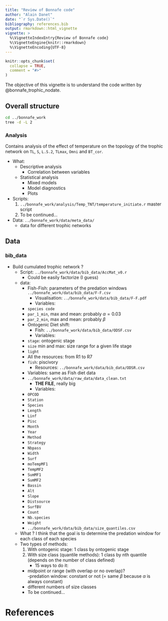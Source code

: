```yaml
---
title: "Review of Bonnafe code"
author: "Alain Danet"
date: "`r Sys.Date()`"
bibliography: references.bib
output: rmarkdown::html_vignette
vignette: >
  %\VignetteIndexEntry{Review of Bonnafe code}
  %\VignetteEngine{knitr::rmarkdown}
  %\VignetteEncoding{UTF-8}
---
```


```r
knitr::opts_chunk$set(
  collapse = TRUE,
  comment = "#>"
)
```

The objective of this vignette is to understand the code written by
@bonnafe_trophic_nodate.

## Overall structure

```bash
cd ../bonnafe_work
tree -d -L 2
```

### Analysis

Contains analysis of the effect of temperature on the topology of the trophic
network on `TL`, `S`, `L.S.2`, `TLmax`, `Omni` and `BT_cor`.

- What:
  - Descriptive analysis
    - Correlation between variables
  - Statistical analysis
    - Mixed models
    - Model diagnostics
    - Plots

- Scripts:
  1. `../bonnafe_work/analysis/Temp_TNT/temperature_initiate.r` master script 
  2. To be continued...
     

- Data: `../bonnafe_work/data/meta_data/`
  - data for different trophic networks

## Data

### bib_data 

- Build cumulated trophic network ?
  - Script: `../bonnafe_work/data/bib_data/AccMat_v0.r`
    - Could be easily factorize (I guess) 
  - data:
    - Fish-Fish: parameters of the predation windows `../bonnafe_work/data/bib_data/F-F.csv`
      - Visualisation: `../bonnafe_work/data/bib_data/F-F.pdf`
      - Variables:
	- `species code`
	- `par_1_min`, max and mean: probably $\alpha= 0.03$
	- `par_2_min`, max and mean: probably $\beta$
    - Ontogenic Diet shift: 
      - Fish: `../bonnafe_work/data/bib_data/ODSF.csv`
      - Variables: 
	- `stage`: ontogenic stage
	- `size` min and max: size range for a given life stage 
	- `light`
	- All the resources: from R1 to R7  
	- `fish`: piscivory
      - Resources: `../bonnafe_work/data/bib_data/ODSR.csv`
	- Variables: same as Fish diet data
    - `../bonnafe_work/data/raw_data/data_clean.txt`
      - **THE FILE**, really big
      - Variables: 
	- `OPCOD`
	- `Station`
	- `Species`
	- `Length`
	- `Linf`
	- `Pisc`
	- `Month`
	- `Year`
	- `Method`
	- `Strategy`
	- `Nbpass`
	- `Width`
	- `Surf`
	- `moTempMF1`
	- `TempMF2`
	- `SumMF1`
	- `SumMF2`
	- `Bassin`
	- `Alt`
	- `Slope`
	- `Distsource`
	- `SurfBV`
	- `Count`
	- `Nb.species`
	- `Weight`
    - `../bonnafe_work/data/bib_data/size_quantiles.csv`
  - What ? I think that the goal is to determine the predation window for each class of each species
  - Two types of methods:
    1. With ontogenic stage: 1 class by ontogenic stage
    2. With size class (quantile methods): 1 class by nth quantile (depends on
       the number of class defined)
       - 15 ways to do it:
	 - midpoint or range (with overlap or no overlap)?  
	 -predation window: constant or not (= same $\beta$ because $\alpha$ is
	 always constant)
	 - different numbers of size classes
	 - To be continued...


# References
